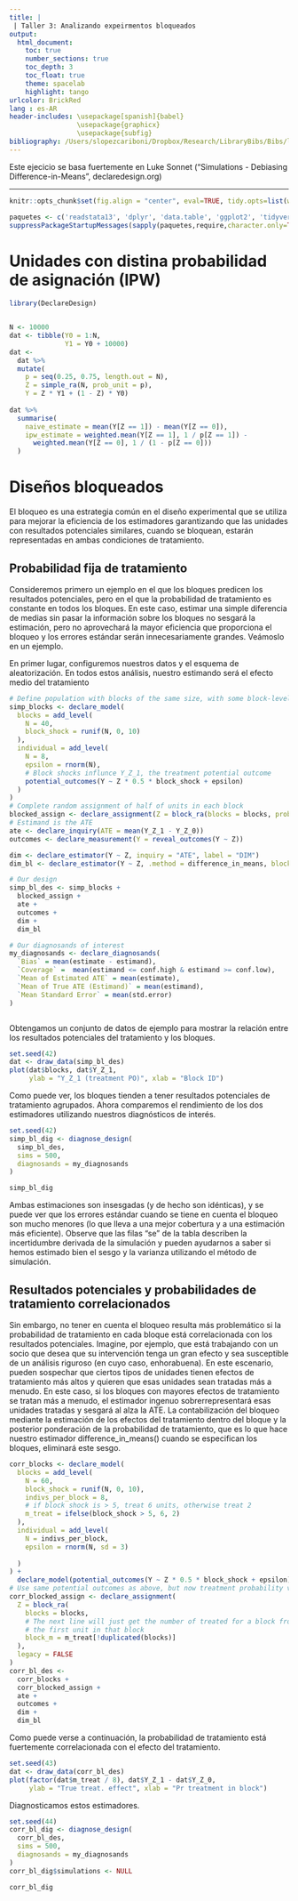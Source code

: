 ```yaml
---
title: |
 | Taller 3: Analizando expeirmentos bloqueados
output:
  html_document:
    toc: true
    number_sections: true
    toc_depth: 3
    toc_float: true
    theme: spacelab
    highlight: tango
urlcolor: BrickRed
lang : es-AR
header-includes: \usepackage[spanish]{babel}
                 \usepackage{graphicx}
                 \usepackage{subfig}                 
bibliography: /Users/slopezcariboni/Dropbox/Research/LibraryBibs/Bibs/library.bib
---
```


Este ejecicio se basa fuertemente en Luke Sonnet ("Simulations - Debiasing Difference-in-Means", declaredesign.org)

***
```r

knitr::opts_chunk$set(fig.align = "center", eval=TRUE, tidy.opts=list(width.cutoff=60), tidy=TRUE, cache=TRUE)

paquetes <- c('readstata13', 'dplyr', 'data.table', 'ggplot2', 'tidyverse')
suppressPackageStartupMessages(sapply(paquetes,require,character.only=TRUE))

```


# Unidades con distina probabilidad de asignación (IPW)

```r

library(DeclareDesign)


N <- 10000
dat <- tibble(Y0 = 1:N,
              Y1 = Y0 + 10000)
dat <-
  dat %>%
  mutate(
    p = seq(0.25, 0.75, length.out = N),
    Z = simple_ra(N, prob_unit = p),
    Y = Z * Y1 + (1 - Z) * Y0)
  
dat %>%
  summarise(
    naive_estimate = mean(Y[Z == 1]) - mean(Y[Z == 0]),
    ipw_estimate = weighted.mean(Y[Z == 1], 1 / p[Z == 1]) -
      weighted.mean(Y[Z == 0], 1 / (1 - p[Z == 0]))
  )

```


# Diseños bloqueados

El bloqueo es una estrategia común en el diseño experimental que se utiliza para mejorar la eficiencia de los estimadores garantizando que las unidades con resultados potenciales similares, cuando se bloquean, estarán representadas en ambas condiciones de tratamiento.

## Probabilidad fija de tratamiento

Consideremos primero un ejemplo en el que los bloques predicen los resultados potenciales, pero en el que la probabilidad de tratamiento es constante en todos los bloques. En este caso, estimar una simple diferencia de medias sin pasar la información sobre los bloques no sesgará la estimación, pero no aprovechará la mayor eficiencia que proporciona el bloqueo y los errores estándar serán innecesariamente grandes. Veámoslo en un ejemplo.

En primer lugar, configuremos nuestros datos y el esquema de aleatorización. En todos estos análisis, nuestro estimando será el efecto medio del tratamiento



```r

# Define population with blocks of the same size, with some block-level shock
simp_blocks <- declare_model(
  blocks = add_level(
    N = 40,
    block_shock = runif(N, 0, 10)
  ),
  individual = add_level(
    N = 8,
    epsilon = rnorm(N),
    # Block shocks influnce Y_Z_1, the treatment potential outcome
    potential_outcomes(Y ~ Z * 0.5 * block_shock + epsilon)
  )
)
# Complete random assignment of half of units in each block
blocked_assign <- declare_assignment(Z = block_ra(blocks = blocks, prob = 0.5))
# Estimand is the ATE
ate <- declare_inquiry(ATE = mean(Y_Z_1 - Y_Z_0))
outcomes <- declare_measurement(Y = reveal_outcomes(Y ~ Z))

```

```r
dim <- declare_estimator(Y ~ Z, inquiry = "ATE", label = "DIM")
dim_bl <- declare_estimator(Y ~ Z, .method = difference_in_means, blocks = blocks, inquiry = "ATE", label = "DIM blocked")

# Our design
simp_bl_des <- simp_blocks +
  blocked_assign +
  ate +
  outcomes + 
  dim +
  dim_bl

# Our diagnosands of interest
my_diagnosands <- declare_diagnosands(
  `Bias` = mean(estimate - estimand),
  `Coverage` =  mean(estimand <= conf.high & estimand >= conf.low),
  `Mean of Estimated ATE` = mean(estimate),
  `Mean of True ATE (Estimand)` = mean(estimand),
  `Mean Standard Error` = mean(std.error)
)



```



Obtengamos un conjunto de datos de ejemplo para mostrar la relación entre los resultados potenciales del tratamiento y los bloques.

```r

set.seed(42)
dat <- draw_data(simp_bl_des)
plot(dat$blocks, dat$Y_Z_1,
     ylab = "Y_Z_1 (treatment PO)", xlab = "Block ID")

```



Como puede ver, los bloques tienden a tener resultados potenciales de tratamiento agrupados. Ahora comparemos el rendimiento de los dos estimadores utilizando nuestros diagnósticos de interés.

```r

set.seed(42)
simp_bl_dig <- diagnose_design(
  simp_bl_des,
  sims = 500,
  diagnosands = my_diagnosands
)

simp_bl_dig


```

Ambas estimaciones son insesgadas (y de hecho son idénticas), y se puede ver que los errores estándar cuando se tiene en cuenta el bloqueo son mucho menores (lo que lleva a una mejor cobertura y a una estimación más eficiente). Observe que las filas "se" de la tabla describen la incertidumbre derivada de la simulación y pueden ayudarnos a saber si hemos estimado bien el sesgo y la varianza utilizando el método de simulación.


## Resultados potenciales y probabilidades de tratamiento correlacionados

Sin embargo, no tener en cuenta el bloqueo resulta más problemático si la probabilidad de tratamiento en cada bloque está correlacionada con los resultados potenciales. Imagine, por ejemplo, que está trabajando con un socio que desea que su intervención tenga un gran efecto y sea susceptible de un análisis riguroso (en cuyo caso, enhorabuena). En este escenario, pueden sospechar que ciertos tipos de unidades tienen efectos de tratamiento más altos y quieren que esas unidades sean tratadas más a menudo. En este caso, si los bloques con mayores efectos de tratamiento se tratan más a menudo, el estimador ingenuo sobrerrepresentará esas unidades tratadas y sesgará al alza la ATE. La contabilización del bloqueo mediante la estimación de los efectos del tratamiento dentro del bloque y la posterior ponderación de la probabilidad de tratamiento, que es lo que hace nuestro estimador difference_in_means() cuando se especifican los bloques, eliminará este sesgo.



```r

corr_blocks <- declare_model(
  blocks = add_level(
    N = 60,
    block_shock = runif(N, 0, 10),
    indivs_per_block = 8,
    # if block shock is > 5, treat 6 units, otherwise treat 2
    m_treat = ifelse(block_shock > 5, 6, 2)
  ),
  individual = add_level(
    N = indivs_per_block,
    epsilon = rnorm(N, sd = 3)
    
  )
) + 
  declare_model(potential_outcomes(Y ~ Z * 0.5 * block_shock + epsilon))
# Use same potential outcomes as above, but now treatment probability varies across blocks
corr_blocked_assign <- declare_assignment(
  Z = block_ra(
    blocks = blocks,
    # The next line will just get the number of treated for a block from
    # the first unit in that block
    block_m = m_treat[!duplicated(blocks)]
  ),
  legacy = FALSE
)
corr_bl_des <- 
  corr_blocks +
  corr_blocked_assign +
  ate +
  outcomes +
  dim +
  dim_bl
```

Como puede verse a continuación, la probabilidad de tratamiento está fuertemente correlacionada con el efecto del tratamiento.


```r
set.seed(43)
dat <- draw_data(corr_bl_des)
plot(factor(dat$m_treat / 8), dat$Y_Z_1 - dat$Y_Z_0,
     ylab = "True treat. effect", xlab = "Pr treatment in block")
```


Diagnosticamos estos estimadores.

```r
set.seed(44)
corr_bl_dig <- diagnose_design(
  corr_bl_des,
  sims = 500,
  diagnosands = my_diagnosands
)
corr_bl_dig$simulations <- NULL

corr_bl_dig

```
